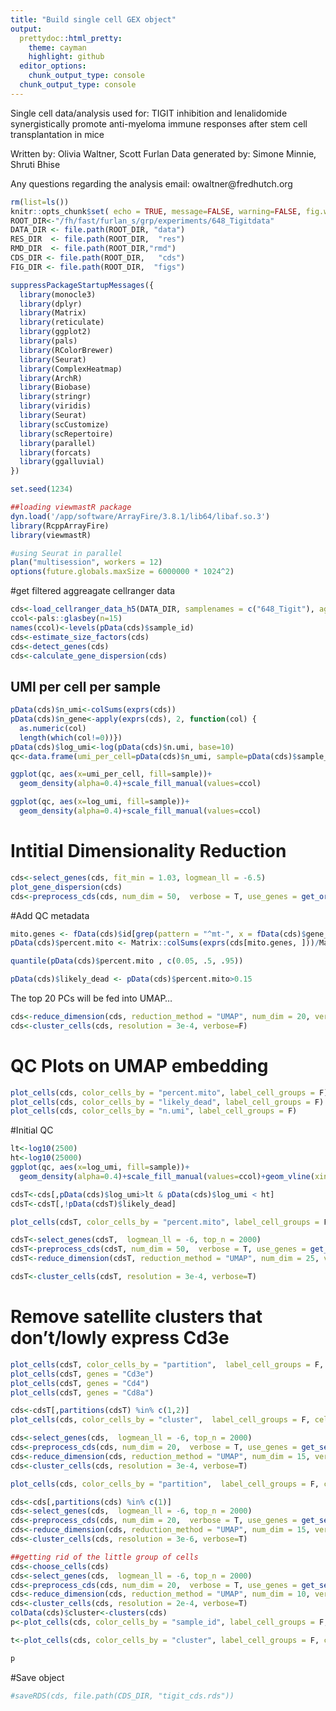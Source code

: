 ```yaml
---
title: "Build single cell GEX object"
output:
  prettydoc::html_pretty:
    theme: cayman
    highlight: github
  editor_options: 
    chunk_output_type: console
  chunk_output_type: console
---
```


#################################################################################################################################
Single cell data/analysis used for:
TIGIT inhibition and lenalidomide synergistically promote anti-myeloma immune responses after stem cell transplantation in mice

Written by: Olivia Waltner, Scott Furlan
Data generated by: Simone Minnie, Shruti Bhise

Any questions regarding the analysis email: owaltner@fredhutch.org

#################################################################################################################################


```r
rm(list=ls())
knitr::opts_chunk$set( echo = TRUE, message=FALSE, warning=FALSE, fig.width=8 )
ROOT_DIR<-"/fh/fast/furlan_s/grp/experiments/648_Tigitdata"
DATA_DIR <- file.path(ROOT_DIR, "data")     
RES_DIR  <- file.path(ROOT_DIR,  "res")     
RMD_DIR  <- file.path(ROOT_DIR,"rmd")     
CDS_DIR <- file.path(ROOT_DIR,   "cds")
FIG_DIR <- file.path(ROOT_DIR,  "figs")

suppressPackageStartupMessages({
  library(monocle3)
  library(dplyr)
  library(Matrix)
  library(reticulate)
  library(ggplot2)
  library(pals)
  library(RColorBrewer)
  library(Seurat)
  library(ComplexHeatmap)
  library(ArchR)
  library(Biobase)
  library(stringr)
  library(viridis)
  library(Seurat)
  library(scCustomize)
  library(scRepertoire)
  library(parallel)
  library(forcats)
  library(ggalluvial)
})

set.seed(1234)

##loading viewmastR package
dyn.load('/app/software/ArrayFire/3.8.1/lib64/libaf.so.3')
library(RcppArrayFire)
library(viewmastR) 

#using Seurat in parallel
plan("multisession", workers = 12)
options(future.globals.maxSize = 6000000 * 1024^2)
```

#get filtered aggreagate cellranger data 
```r
cds<-load_cellranger_data_h5(DATA_DIR, samplenames = c("648_Tigit"), aggregated = T)
ccol<-pals::glasbey(n=15)
names(ccol)<-levels(pData(cds)$sample_id)
cds<-estimate_size_factors(cds)
cds<-detect_genes(cds)
cds<-calculate_gene_dispersion(cds)
```

## UMI per cell per sample
```r
pData(cds)$n_umi<-colSums(exprs(cds))
pData(cds)$n_gene<-apply(exprs(cds), 2, function(col) {
  as.numeric(col)
  length(which(col!=0))})
pData(cds)$log_umi<-log(pData(cds)$n.umi, base=10)
qc<-data.frame(umi_per_cell=pData(cds)$n_umi, sample=pData(cds)$sample_id, gene_per_cell=pData(cds)$n_gene, log_umi=pData(cds)$log_umi)

ggplot(qc, aes(x=umi_per_cell, fill=sample))+
  geom_density(alpha=0.4)+scale_fill_manual(values=ccol)

ggplot(qc, aes(x=log_umi, fill=sample))+
  geom_density(alpha=0.4)+scale_fill_manual(values=ccol)
```

# Intitial Dimensionality Reduction
```r
cds<-select_genes(cds, fit_min = 1.03, logmean_ll = -6.5)
plot_gene_dispersion(cds)
cds<-preprocess_cds(cds, num_dim = 50,  verbose = T, use_genes = get_ordering_genes(cds))
```

#Add QC metadata
```r
mito.genes <- fData(cds)$id[grep(pattern = "^mt-", x = fData(cds)$gene_short_name)]
pData(cds)$percent.mito <- Matrix::colSums(exprs(cds[mito.genes, ]))/Matrix::colSums(exprs(cds))

quantile(pData(cds)$percent.mito , c(0.05, .5, .95))

pData(cds)$likely_dead <- pData(cds)$percent.mito>0.15
```


The top 20 PCs will be fed into UMAP...
```r
cds<-reduce_dimension(cds, reduction_method = "UMAP", num_dim = 20, verbose=T, cores=detectCores())
cds<-cluster_cells(cds, resolution = 3e-4, verbose=F)
```

# QC Plots on UMAP embedding
```r
plot_cells(cds, color_cells_by = "percent.mito", label_cell_groups = F)
plot_cells(cds, color_cells_by = "likely_dead", label_cell_groups = F)
plot_cells(cds, color_cells_by = "n.umi", label_cell_groups = F)
```

#Initial QC
```r
lt<-log10(2500)
ht<-log10(25000)
ggplot(qc, aes(x=log_umi, fill=sample))+
  geom_density(alpha=0.4)+scale_fill_manual(values=ccol)+geom_vline(xintercept = c(lt, ht))

cdsT<-cds[,pData(cds)$log_umi>lt & pData(cds)$log_umi < ht]
cdsT<-cdsT[,!pData(cdsT)$likely_dead]

plot_cells(cdsT, color_cells_by = "percent.mito", label_cell_groups = F)

cdsT<-select_genes(cdsT,  logmean_ll = -6, top_n = 2000)
cdsT<-preprocess_cds(cdsT, num_dim = 50,  verbose = T, use_genes = get_selected_genes(cdsT))
cdsT<-reduce_dimension(cdsT, reduction_method = "UMAP", num_dim = 25, verbose=T, cores=2)
```

```r
cdsT<-cluster_cells(cdsT, resolution = 3e-4, verbose=T)
```

# Remove satellite clusters that don't/lowly express Cd3e
```r
plot_cells(cdsT, color_cells_by = "partition",  label_cell_groups = F, cell_size = 0.3)
plot_cells(cdsT, genes = "Cd3e")
plot_cells(cdsT, genes = "Cd4")
plot_cells(cdsT, genes = "Cd8a")

cds<-cdsT[,partitions(cdsT) %in% c(1,2)]
plot_cells(cds, color_cells_by = "cluster",  label_cell_groups = F, cell_size = 0.3)

cds<-select_genes(cds,  logmean_ll = -6, top_n = 2000)
cds<-preprocess_cds(cds, num_dim = 20,  verbose = T, use_genes = get_selected_genes(cds))
cds<-reduce_dimension(cds, reduction_method = "UMAP", num_dim = 15, verbose=T, cores=2)
cds<-cluster_cells(cds, resolution = 3e-4, verbose=T)

plot_cells(cds, color_cells_by = "partition",  label_cell_groups = F, cell_size = 0.3)

cds<-cds[,partitions(cds) %in% c(1)]
cds<-select_genes(cds,  logmean_ll = -6, top_n = 2000)
cds<-preprocess_cds(cds, num_dim = 20,  verbose = T, use_genes = get_selected_genes(cds))
cds<-reduce_dimension(cds, reduction_method = "UMAP", num_dim = 15, verbose=T, cores=2)
cds<-cluster_cells(cds, resolution = 3e-6, verbose=T)

##getting rid of the little group of cells
cds<-choose_cells(cds)
cds<-select_genes(cds,  logmean_ll = -6, top_n = 2000)
cds<-preprocess_cds(cds, num_dim = 20,  verbose = T, use_genes = get_selected_genes(cds))
cds<-reduce_dimension(cds, reduction_method = "UMAP", num_dim = 10, verbose=T, cores=2, umap.save_model = file.path(RES_DIR, "umap_model"))
cds<-cluster_cells(cds, resolution = 2e-4, verbose=T)
colData(cds)$cluster<-clusters(cds)   
p<-plot_cells(cds, color_cells_by = "sample_id", label_cell_groups = F, cell_size = 1)+scale_color_manual(values = paletteDiscrete(levels(factor(cds$sample_id)), set = "grove"))+NoAxes()

t<-plot_cells(cds, color_cells_by = "cluster", label_cell_groups = F, cell_size = 1)+scale_color_manual(values = paletteDiscrete(levels(factor(clusters(cds))), set = "circus", reverse = T))+NoAxes()+facet_wrap(~sample_id)

p
```

#Save object
```r
#saveRDS(cds, file.path(CDS_DIR, "tigit_cds.rds"))
```


